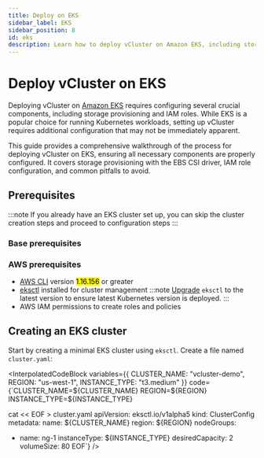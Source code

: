 ```yaml
---
title: Deploy on EKS
sidebar_label: EKS
sidebar_position: 8
id: eks
description: Learn how to deploy vCluster on Amazon EKS, including storage provisioning with EBS CSI driver and IAM role configuration.
---
```



<!-- vale off -->
# Deploy vCluster on EKS

Deploying vCluster on  [Amazon EKS](https://aws.amazon.com/EKS/) requires configuring several crucial components, including storage provisioning and IAM roles. While EKS is a popular choice for running Kubernetes workloads, setting up vCluster requires additional configuration that may not be immediately apparent.

This guide provides a comprehensive walkthrough of the process for deploying vCluster on EKS, ensuring all necessary components are properly configured. It covers storage provisioning with the EBS CSI driver, IAM role configuration, and common pitfalls to avoid.

## Prerequisites

:::note
If you already have an EKS cluster set up, you can skip the cluster creation
steps and proceed to configuration steps
:::

### Base prerequisites

<BasePrerequisites />

### AWS prerequisites

- [AWS CLI](https://aws.amazon.com/cli/) version <Mark color="lightgreen">1.16.156</Mark> or greater
- [eksctl](https://eksctl.io/) installed for cluster management
:::note
[Upgrade](https://github.com/eksctl-io/eksctl?tab=readme-ov-file#installation) `eksctl` to the latest version to ensure latest Kubernetes version is
deployed.
:::
- AWS IAM permissions to create roles and policies

## Creating an EKS cluster

Start by creating a minimal EKS cluster using `eksctl`. Create a file named `cluster.yaml`:

<InterpolatedCodeBlock
  variables={{
    CLUSTER_NAME: "vcluster-demo",
    REGION: "us-west-1",
    INSTANCE_TYPE: "t3.medium"
  }}
  code={`CLUSTER_NAME=\${CLUSTER_NAME}
REGION=\${REGION}
INSTANCE_TYPE=\${INSTANCE_TYPE}

cat << EOF > cluster.yaml
apiVersion: eksctl.io/v1alpha5
kind: ClusterConfig
metadata:
  name: \${CLUSTER_NAME}
  region: \${REGION}
nodeGroups:
  - name: ng-1
    instanceType: \${INSTANCE_TYPE}
    desiredCapacity: 2
    volumeSize: 80
EOF`}
/>
<!-- vale on -->
